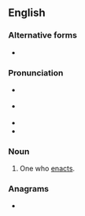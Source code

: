 ==English==

===Alternative forms===
* {{l|en|enacter}}

===Pronunciation===
* {{a|GA}} {{IPA|en|/ɪˈnæktɚ/}}
* {{a|RP}} {{IPA|en|/ɪˈnæktə/}}
* {{rhymes|en|æktə(ɹ)}}
* {{homophones|en|enacter}}

===Noun===
{{en-noun}}

# One who [[enact]]s.

===Anagrams===
* {{anagrams|en|a=acenort|Cantero}}